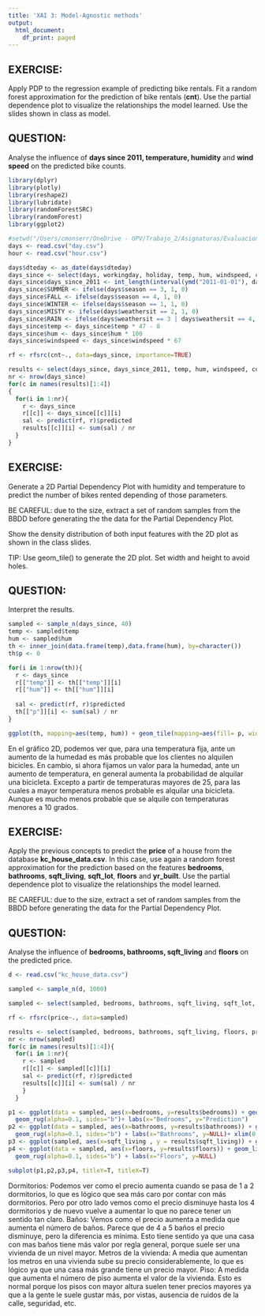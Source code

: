 ---
title: 'XAI 3: Model-Agnostic methods'
output:
  html_document:
    df_print: paged
---

## EXERCISE:

Apply PDP to the regression example of predicting bike rentals. Fit a random forest approximation for the prediction of bike rentals (**cnt**). Use the partial dependence plot to visualize the relationships the model learned. Use the slides shown in class as model.  

## QUESTION:

Analyse the influence of **days since 2011, temperature, humidity** and **wind speed** on the predicted bike counts.


```{r}
library(dplyr)
library(plotly)
library(reshape2)
library(lubridate)
library(randomForestSRC)
library(randomForest)
library(ggplot2)

#setwd("/Users/cmonserr/OneDrive - UPV/Trabajo_2/Asignaturas/Evaluacion de modelos/Practicas/Practica 3/Bike-Sharing-Dataset")
days <- read.csv("day.csv")
hour <- read.csv("hour.csv")

days$dteday <- as_date(days$dteday)
days_since <- select(days, workingday, holiday, temp, hum, windspeed, cnt)
days_since$days_since_2011 <- int_length(interval(ymd("2011-01-01"), days$dteday)) / (3600*24)
days_since$SUMMER <- ifelse(days$season == 3, 1, 0)
days_since$FALL <- ifelse(days$season == 4, 1, 0)
days_since$WINTER <- ifelse(days$season == 1, 1, 0)
days_since$MISTY <- ifelse(days$weathersit == 2, 1, 0)
days_since$RAIN <- ifelse(days$weathersit == 3 | days$weathersit == 4, 1, 0)
days_since$temp <- days_since$temp * 47 - 8
days_since$hum <- days_since$hum * 100
days_since$windspeed <- days_since$windspeed * 67

rf <- rfsrc(cnt~., data=days_since, importance=TRUE)

results <- select(days_since, days_since_2011, temp, hum, windspeed, cnt)
nr <- nrow(days_since)
for(c in names(results)[1:4])
{
  for(i in 1:nr){
    r <- days_since
    r[[c]] <- days_since[[c]][i]
    sal <- predict(rf, r)$predicted
    results[[c]][i] <- sum(sal) / nr
  }
}
```

## EXERCISE:

Generate a 2D Partial Dependency Plot with humidity and temperature to predict the number of bikes rented depending of those parameters.

BE CAREFUL: due to the size, extract a set of random samples from the BBDD before generating the the data for the Partial Dependency Plot. 

Show the density distribution of both input features with the 2D plot as shown in the class slides. 

TIP: Use geom_tile() to generate the 2D plot. Set width and height to avoid holes. 

## QUESTION:

Interpret the results.


```{r}

sampled <- sample_n(days_since, 40)
temp <- sampled$temp
hum <- sampled$hum
th <- inner_join(data.frame(temp),data.frame(hum), by=character())
th$p <- 0

for(i in 1:nrow(th)){
  r <- days_since
  r[["temp"]] <- th[["temp"]][i]
  r[["hum"]] <- th[["hum"]][i]
  
  sal <- predict(rf, r)$predicted
  th[["p"]][i] <- sum(sal) / nr
}

ggplot(th, mapping=aes(temp, hum)) + geom_tile(mapping=aes(fill= p, width =20, height=20)) + geom_rug()+xlab("Temperature") + ylab("Humidity") + labs(fill = "Number of bikes")
```
En el gráfico 2D, podemos ver que, para una temperatura fija, ante un aumento de la humedad es más probable que los clientes no alquilen bicicles. En cambio, si ahora fijamos un valor para la humedad, ante un aumento de temperatura, en general aumenta la probabilidad de alquilar una bicicleta. Excepto a partir de temperaturas mayores de 25, para las cuales a mayor temperatura menos probable es alquilar una bicicleta. Aunque es mucho menos probable que se alquile con temperaturas menores a 10 grados.


## EXERCISE:

Apply the previous concepts to predict the **price** of a house from the database **kc_house_data.csv**. In this case, use again a random forest approximation for the prediction based on the features **bedrooms**, **bathrooms**, **sqft_living**, **sqft_lot**, **floors** and **yr_built**. 
Use the partial dependence plot to visualize the relationships the model learned.

BE CAREFUL: due to the size, extract a set of random samples from the BBDD before generating the data for the Partial Dependency Plot. 

## QUESTION:

Analyse the influence of **bedrooms, bathrooms, sqft_living** and **floors** on the predicted price.


```{r}

d <- read.csv("kc_house_data.csv")

sampled <- sample_n(d, 1000)

sampled <- select(sampled, bedrooms, bathrooms, sqft_living, sqft_lot, floors, yr_built, price)

rf <- rfsrc(price~., data=sampled)

results <- select(sampled, bedrooms, bathrooms, sqft_living, floors, price)
nr <- nrow(sampled)
for(c in names(results)[1:4]){
  for(i in 1:nr){
    r <- sampled
    r[[c]] <- sampled[[c]][i]
    sal <- predict(rf, r)$predicted
    results[[c]][i] <- sum(sal) / nr
    }
  }
```

```{r}
p1 <- ggplot(data = sampled, aes(x=bedrooms, y=results$bedrooms)) + geom_line() +
  geom_rug(alpha=0.1, sides="b")+ labs(x="Bedrooms", y="Prediction") 
p2 <- ggplot(data = sampled, aes(x=bathrooms, y=results$bathrooms)) + geom_line() +
  geom_rug(alpha=0.1, sides="b") + labs(x="Bathrooms", y=NULL)+ xlim(0,5)
p3 <- ggplot(sampled, aes(x=sqft_living , y = results$sqft_living)) + geom_line() + geom_rug(alpha=0.1, sides="b") + labs(x="Sqft_living", y=NULL)
p4 <- ggplot(data = sampled, aes(x=floors, y=results$floors)) + geom_line() +
  geom_rug(alpha=0.1, sides="b") + labs(x="Floors", y=NULL) 

subplot(p1,p2,p3,p4, titleY=T, titleX=T)
```

Dormitorios: Podemos ver como el precio aumenta cuando se pasa de 1 a 2 dormitorios, lo que es lógico que sea más caro por contar con más dormitorios. Pero por otro lado vemos como el precio disminuye hasta los 4 dormitorios y de nuevo vuelve a aumentar lo que no parece tener un sentido tan claro.
Baños: Vemos como el precio aumenta a medida que aumenta el número de baños. Parece que de 4 a 5 baños el precio disminuye, pero la diferencia es mínima. Esto tiene sentido ya que una casa con mas baños tiene más valor por regla general, porque suele ser una vivienda de un nivel mayor.
Metros de la vivienda: A media que aumentan los metros en una vivienda sube su precio considerablemente, lo que es lógico ya que una casa más grande tiene un precio mayor.
Piso: A medida que aumenta el número de piso aumenta el valor de la vivienda. Esto es normal porque los pisos con mayor altura suelen tener precios mayores ya que a la gente le suele gustar más, por vistas, ausencia de ruidos de la calle, seguridad, etc.



